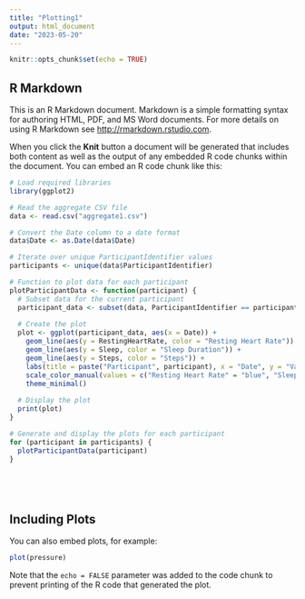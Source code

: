 ```yaml
---
title: "Plotting1"
output: html_document
date: "2023-05-20"
---
```


```r
knitr::opts_chunk$set(echo = TRUE)
```

## R Markdown

This is an R Markdown document. Markdown is a simple formatting syntax for authoring HTML, PDF, and MS Word documents. For more details on using R Markdown see <http://rmarkdown.rstudio.com>.

When you click the **Knit** button a document will be generated that includes both content as well as the output of any embedded R code chunks within the document. You can embed an R code chunk like this:
```r
# Load required libraries
library(ggplot2)

# Read the aggregate CSV file
data <- read.csv("aggregate1.csv")
```


```r
# Convert the Date column to a date format
data$Date <- as.Date(data$Date)

# Iterate over unique ParticipantIdentifier values
participants <- unique(data$ParticipantIdentifier)

# Function to plot data for each participant
plotParticipantData <- function(participant) {
  # Subset data for the current participant
  participant_data <- subset(data, ParticipantIdentifier == participant)
  
  # Create the plot
  plot <- ggplot(participant_data, aes(x = Date)) +
    geom_line(aes(y = RestingHeartRate, color = "Resting Heart Rate")) +
    geom_line(aes(y = Sleep, color = "Sleep Duration")) +
    geom_line(aes(y = Steps, color = "Steps")) +
    labs(title = paste("Participant", participant), x = "Date", y = "Value") +
    scale_color_manual(values = c("Resting Heart Rate" = "blue", "Sleep Duration" = "red", "Steps" = "green")) +
    theme_minimal()
  
  # Display the plot
  print(plot)
}

# Generate and display the plots for each participant
for (participant in participants) {
  plotParticipantData(participant)
}
```


```r
```


```r
```


```r
```



```r

```

## Including Plots

You can also embed plots, for example:

```r
plot(pressure)
```

Note that the `echo = FALSE` parameter was added to the code chunk to prevent printing of the R code that generated the plot.
